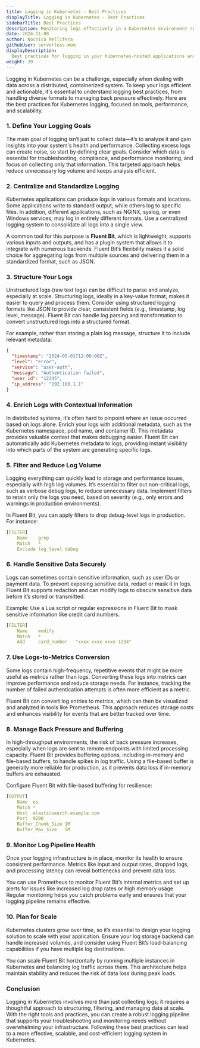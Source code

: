 ```yaml
---
title: Logging in Kubernetes - Best Practices
displayTitle: Logging in Kubernetes - Best Practices
sidebarTitle: Best Practices
description: Monitoring logs effectively in a Kubernetes environment requires tools that centralize and streamline log management. 
date: 2024-11-08
author: Nocnica Mellifera
githubUser: serverless-mom
displayDescription: 
  Best practices for logging in your Kubernetes-hosted applications and infrastructure.
weight: 20
---
```

Logging in Kubernetes can be a challenge, especially when dealing with data across a distributed, containerized system. To keep your logs efficient and actionable, it's essential to understand logging best practices, from handling diverse formats to managing back pressure effectively. Here are the best practices for Kubernetes logging, focused on tools, performance, and scalability.

### 1. Define Your Logging Goals

The main goal of logging isn’t just to collect data—it’s to analyze it and gain insights into your system's health and performance. Collecting excess logs can create noise, so start by defining clear goals. Consider which data is essential for troubleshooting, compliance, and performance monitoring, and focus on collecting only that information. This targeted approach helps reduce unnecessary log volume and keeps analysis efficient.

### 2. Centralize and Standardize Logging

Kubernetes applications can produce logs in various formats and locations. Some applications write to standard output, while others log to specific files. In addition, different applications, such as NGINX, syslog, or even Windows services, may log in entirely different formats. Use a centralized logging system to consolidate all logs into a single view.

A common tool for this purpose is **Fluent Bit**, which is lightweight, supports various inputs and outputs, and has a plugin system that allows it to integrate with numerous backends. Fluent Bit’s flexibility makes it a solid choice for aggregating logs from multiple sources and delivering them in a standardized format, such as JSON.

### 3. Structure Your Logs

Unstructured logs (raw text logs) can be difficult to parse and analyze, especially at scale. Structuring logs, ideally in a key-value format, makes it easier to query and process them. Consider using structured logging formats like JSON to provide clear, consistent fields (e.g., timestamp, log level, message). Fluent Bit can handle log parsing and transformation to convert unstructured logs into a structured format.

For example, rather than storing a plain log message, structure it to include relevant metadata:

```json structured-log-example.json
{
  "timestamp": "2024-05-01T12:00:00Z",
  "level": "error",
  "service": "user-auth",
  "message": "Authentication failed",
  "user_id": "12345",
  "ip_address": "192.168.1.1"
}

```

### 4. Enrich Logs with Contextual Information

In distributed systems, it’s often hard to pinpoint where an issue occurred based on logs alone. Enrich your logs with additional metadata, such as the Kubernetes namespace, pod name, and container ID. This metadata provides valuable context that makes debugging easier. Fluent Bit can automatically add Kubernetes metadata to logs, providing instant visibility into which parts of the system are generating specific logs.

### 5. Filter and Reduce Log Volume

Logging everything can quickly lead to storage and performance issues, especially with high log volumes. It’s essential to filter out non-critical logs, such as verbose debug logs, to reduce unnecessary data. Implement filters to retain only the logs you need, based on severity (e.g., only errors and warnings in production environments).

In Fluent Bit, you can apply filters to drop debug-level logs in production. For instance:

```yaml fluent-bit-filter.conf
[FILTER]
    Name    grep
    Match   *
    Exclude log_level debug

```

### 6. Handle Sensitive Data Securely

Logs can sometimes contain sensitive information, such as user IDs or payment data. To prevent exposing sensitive data, redact or mask it in logs. Fluent Bit supports redaction and can modify logs to obscure sensitive data before it’s stored or transmitted.

Example: Use a Lua script or regular expressions in Fluent Bit to mask sensitive information like credit card numbers.

```yaml fluent-bit-redaction.conf
[FILTER]
    Name    modify
    Match   *
    Add     card_number   "xxxx-xxxx-xxxx-1234"

```

### 7. Use Logs-to-Metrics Conversion

Some logs contain high-frequency, repetitive events that might be more useful as metrics rather than logs. Converting these logs into metrics can improve performance and reduce storage needs. For instance, tracking the number of failed authentication attempts is often more efficient as a metric.

Fluent Bit can convert log entries to metrics, which can then be visualized and analyzed in tools like Prometheus. This approach reduces storage costs and enhances visibility for events that are better tracked over time.

### 8. Manage Back Pressure and Buffering

In high-throughput environments, the risk of back pressure increases, especially when logs are sent to remote endpoints with limited processing capacity. Fluent Bit provides buffering options, including in-memory and file-based buffers, to handle spikes in log traffic. Using a file-based buffer is generally more reliable for production, as it prevents data loss if in-memory buffers are exhausted.

Configure Fluent Bit with file-based buffering for resilience:

```yaml fluent-bit-output.conf
[OUTPUT]
    Name  es
    Match *
    Host  elasticsearch.example.com
    Port  9200
    Buffer_Chunk_Size 1M
    Buffer_Max_Size   5M

```

### 9. Monitor Log Pipeline Health

Once your logging infrastructure is in place, monitor its health to ensure consistent performance. Metrics like input and output rates, dropped logs, and processing latency can reveal bottlenecks and prevent data loss.

You can use Prometheus to monitor Fluent Bit’s internal metrics and set up alerts for issues like increased log drop rates or high memory usage. Regular monitoring helps you catch problems early and ensures that your logging pipeline remains effective.

### 10. Plan for Scale

Kubernetes clusters grow over time, so it’s essential to design your logging solution to scale with your application. Ensure your log storage backend can handle increased volumes, and consider using Fluent Bit’s load-balancing capabilities if you have multiple log destinations.

You can scale Fluent Bit horizontally by running multiple instances in Kubernetes and balancing log traffic across them. This architecture helps maintain stability and reduces the risk of data loss during peak loads.

### Conclusion

Logging in Kubernetes involves more than just collecting logs; it requires a thoughtful approach to structuring, filtering, and managing data at scale. With the right tools and practices, you can create a robust logging pipeline that supports your troubleshooting and monitoring needs without overwhelming your infrastructure. Following these best practices can lead to a more effective, scalable, and cost-efficient logging system in Kubernetes.
